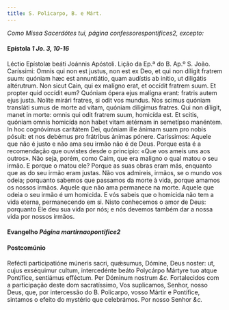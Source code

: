 ```yaml
---
title: S. Policarpo, B. e Márt.
---
```


<em>Como Missa Sacerdótes tui, página confessorespontifices2, excepto:</em>

#### Epístola <em>1 Jo. 3, 10-16</em>

<div class="grid grid-cols-2 gap-5">
  <span class="text-justify">Léctio Epístolæ beáti Joánnis Apóstoli.</span>
  <span class="text-justify">Lição da Ep.ª do B. Ap.º S. João.</span>
  <span class="text-justify">
    Caríssimi: Omnis qui non est justus, non est ex Deo, et qui non díligit
    fratrem suum: quóniam hæc est annuntiátio, quam audístis ab inítio, ut
    diligátis altérutrum. Non sicut Cain, qui ex malígno erat, et occídit
    fratrem suum. Et propter quid occídit eum? Quóniam ópera ejus malígna erant:
    fratris autem ejus justa. Nolíte mirári fratres, si odit vos mundus. Nos
    scimus quóniam transláti sumus de morte ad vitam, quóniam dilígimus fratres.
    Qui non díligit, manet in morte: omnis qui odit fratrem suum, homicída est.
    Et scitis, quóniam omnis homicída non habet vitam ætérnam in semetípso
    manéntem. In hoc cognóvimus caritátem Dei, quóniam ille ánimam suam pro
    nobis pósuit: et nos debémus pro frátribus ánimas pónere.
  </span>
  <span class="text-justify">
    Caríssimos: Aquele que não é justo e não ama seu irmão não é de Deus. Porque
    esta é a recomendação que ouvistes desde o princípio: «Que vos ameis uns aos
    outros». Não seja, porém, como Caim, que era maligno o qual matou o seu
    irmão. E porque o matou ele? Porque as suas obras eram más, enquanto que as
    do seu irmão eram justas. Não vos admireis, irmãos, se o mundo vos odeia;
    porquanto sabemos que passamos da morte à vida, porque amamos os nossos
    irmãos. Aquele que não ama permanece na morte. Aquele que odeia o seu irmão
    é um homicida. E vós sabeis que o homicida não tem a vida eterna,
    permanecendo em si. Nisto conhecemos o amor de Deus: porquanto Ele deu sua
    vida por nós; e nós devemos também dar a nossa vida por nossos irmãos.
  </span>
</div>

#### Evangelho <em>Página martirnaopontifice2</em>

#### Postcomúnio

<div class="grid grid-cols-2 gap-5">
  <span class="text-justify">
    Refécti participatióne múneris sacri, quǽsumus, Dómine, Deus noster: ut,
    cujus exséquimur cultum, intercedénte beáto Polycárpo Mártyre tuo atque
    Pontífice, sentiámus efféctum. Per Dóminum nostrum <em>&c.</em>
  </span>
  <span class="text-justify">
    Fortalecidos com a participação deste dom sacratíssimo, Vos suplicamos,
    Senhor, nosso Deus, que, por intercessão do B. Policarpo, vosso Mártir e
    Pontífice, sintamos o efeito do mystério que celebrámos. Por nosso Senhor
    <em>&c.</em>
  </span>
</div>
